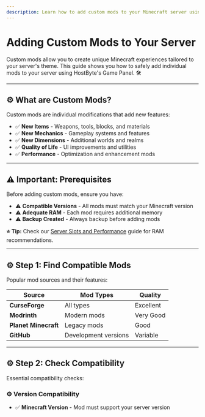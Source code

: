 ```yaml
---
description: Learn how to add custom mods to your Minecraft server using HostByte's Game Panel.
---
```


# Adding Custom Mods to Your Server

Custom mods allow you to create unique Minecraft experiences tailored to your server's theme. This guide shows you how to safely add individual mods to your server using HostByte's Game Panel. 🛠️

---

## ⚙️ What are Custom Mods?

Custom mods are individual modifications that add new features:

- ✅ **New Items** - Weapons, tools, blocks, and materials
- ✅ **New Mechanics** - Gameplay systems and features
- ✅ **New Dimensions** - Additional worlds and realms
- ✅ **Quality of Life** - UI improvements and utilities
- ✅ **Performance** - Optimization and enhancement mods

---

## ⚠️ Important: Prerequisites

Before adding custom mods, ensure you have:

- ⚠️ **Compatible Versions** - All mods must match your Minecraft version
- ⚠️ **Adequate RAM** - Each mod requires additional memory
- ⚠️ **Backup Created** - Always backup before adding mods

**⭐ Tip:** Check our [Server Slots and Performance](https://www.hostbyte.net/billing/knowledgebase/6/Understanding-Server-Slots-and-Performance.html) guide for RAM recommendations.

---

## ⚙️ Step 1: Find Compatible Mods

Popular mod sources and their features:

| **Source**           | **Mod Types**        | **Quality** |
| -------------------- | -------------------- | ----------- |
| **CurseForge**       | All types            | Excellent   |
| **Modrinth**         | Modern mods          | Very Good   |
| **Planet Minecraft** | Legacy mods          | Good        |
| **GitHub**           | Development versions | Variable    |

---

## ⚙️ Step 2: Check Compatibility

Essential compatibility checks:

### ⚙️ Version Compatibility

- ✅ **Minecraft Version** - Mod must support your server version